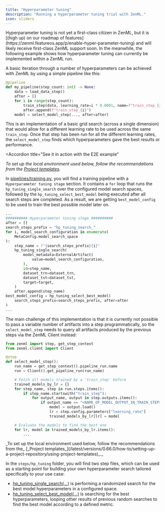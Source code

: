 ```yaml
---
title: "Hyperparameter tuning"
description: "Running a hyperparameter tuning trial with ZenML."
icon: sliders
---
```


<Note>
    Hyperparameter tuning is not yet a first-class citizen in ZenML, but it is [(high up) on our roadmap of features](https://zenml.featureos.app/p/enable-hyper-parameter-tuning) and will likely receive first-class ZenML support soon. In the meanwhile, the following example shows how hyperparameter tuning can currently be implemented within a ZenML run.
</Note>

A basic iteration through a number of hyperparameters can be achieved with ZenML by using a simple pipeline like this:

```py
@pipeline
def my_pipeline(step_count: int) -> None:
    data = load_data_step()
    after = []
    for i in range(step_count):
        train_step(data, learning_rate=i * 0.0001, name=f"train_step_{i}")
        after.append(f"train_step_{i}")
    model = select_model_step(..., after=after)
```

This is an implementation of a basic grid search (across a single dimension) that would allow for a different learning rate to be used across the same `train_step`. Once that step has been run for all the different learning rates, the `select_model_step` finds which hyperparameters gave the best results or performance.

<Accordion
    title="See it in action with the E2E example"
>
_To set up the local environment used below, follow the recommendations from the_ [_Project templates_](/latest/versions/0.66.0/how-to/setting-up-a-project-repository/using-project-templates)_._

In [pipelines/training.py](https://github.com/zenml-io/zenml/blob/release/0.66.0/examples/e2e/pipelines/training.py), you will find a training pipeline with a `Hyperparameter tuning stage` section. It contains a `for` loop that runs the `hp_tuning_single_search` over the configured model search spaces, followed by the `hp_tuning_select_best_model` being executed after all search steps are completed. As a result, we are getting `best_model_config` to be used to train the best possible model later on.

```py
...
########## Hyperparameter tuning stage ##########
after = []
search_steps_prefix = "hp_tuning_search_"
for i, model_search_configuration in enumerate(
    MetaConfig.model_search_space
):
    step_name = f"{search_steps_prefix}{i}"
    hp_tuning_single_search(
        model_metadata=ExternalArtifact(
            value=model_search_configuration,
        ),
        id=step_name,
        dataset_trn=dataset_trn,
        dataset_tst=dataset_tst,
        target=target,
    )
    after.append(step_name)
best_model_config = hp_tuning_select_best_model(
    search_steps_prefix=search_steps_prefix, after=after
)
...
```
</Accordion>

The main challenge of this implementation is that it is currently not possible to pass a variable number of artifacts into a step programmatically, so the `select_model_step` needs to query all artifacts produced by the previous steps via the ZenML Client instead:

```py
from zenml import step, get_step_context
from zenml.client import Client

@step
def select_model_step():
    run_name = get_step_context().pipeline_run.name
    run = Client().get_pipeline_run(run_name)

    # Fetch all models trained by a 'train_step' before
    trained_models_by_lr = {}
    for step_name, step in run.steps.items():
        if step_name.startswith("train_step"):
            for output_name, output in step.outputs.items():
                if output_name == "<NAME_OF_MODEL_OUTPUT_IN_TRAIN_STEP>":
                    model = output.load()
                    lr = step.config.parameters["learning_rate"]
                    trained_models_by_lr[lr] = model

    # Evaluate the models to find the best one
    for lr, model in trained_models_by_lr.items():
        ...
```
<Accordion title="See it in action with the E2E example">
_To set up the local environment used below, follow the recommendations from the_ [_Project templates_](/latest/versions/0.66.0/how-to/setting-up-a-project-repository/using-project-templates)_._

In the `steps/hp_tuning` folder, you will find two step files, which can be used as a starting point for building your own hyperparameter search tailored specifically to your use case:

* [hp\_tuning\_single\_search(...)](https://github.com/zenml-io/zenml/blob/release/0.66.0/examples/e2e/steps/hp%5Ftuning/hp%5Ftuning%5Fsingle%5Fsearch.py) is performing a randomized search for the best model hyperparameters in a configured space.
* [hp\_tuning\_select\_best\_model(...)](https://github.com/zenml-io/zenml/blob/release/0.66.0/examples/e2e/steps/hp%5Ftuning/hp%5Ftuning%5Fselect%5Fbest%5Fmodel.py) is searching for the best hyperparameters, looping other results of previous random searches to find the best model according to a defined metric.
</Accordion>
